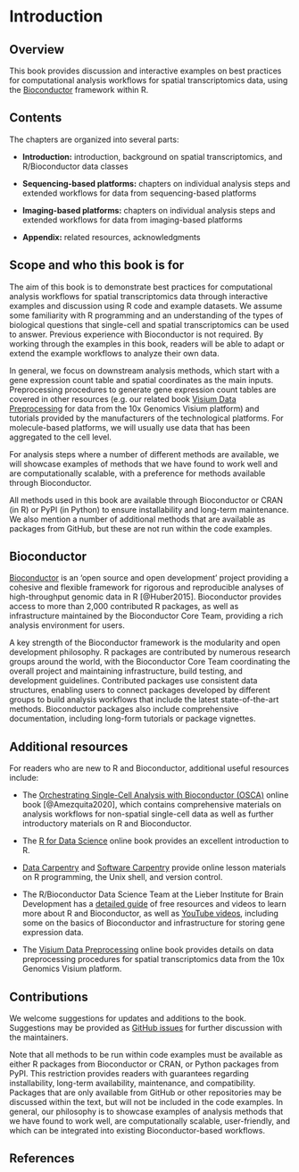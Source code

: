 # Introduction {#sec-bkg-introduction}

## Overview

This book provides discussion and interactive examples on best practices for computational analysis workflows for spatial transcriptomics data, using the [Bioconductor](http://bioconductor.org/) framework within R.


## Contents

The chapters are organized into several parts:

- **Introduction:** introduction, background on spatial transcriptomics, and R/Bioconductor data classes

- **Sequencing-based platforms:** chapters on individual analysis steps and extended workflows for data from sequencing-based platforms

- **Imaging-based platforms:** chapters on individual analysis steps and extended workflows for data from imaging-based platforms

- **Appendix:** related resources, acknowledgments


## Scope and who this book is for

The aim of this book is to demonstrate best practices for computational analysis workflows for spatial transcriptomics data through interactive examples and discussion using R code and example datasets. We assume some familiarity with R programming and an understanding of the types of biological questions that single-cell and spatial transcriptomics can be used to answer. Previous experience with Bioconductor is not required. By working through the examples in this book, readers will be able to adapt or extend the example workflows to analyze their own data.

In general, we focus on downstream analysis methods, which start with a gene expression count table and spatial coordinates as the main inputs. Preprocessing procedures to generate gene expression count tables are covered in other resources (e.g. our related book [Visium Data Preprocessing](https://lmweber.org/Visium-data-preprocessing/) for data from the 10x Genomics Visium platform) and tutorials provided by the manufacturers of the technological platforms. For molecule-based platforms, we will usually use data that has been aggregated to the cell level.

For analysis steps where a number of different methods are available, we will showcase examples of methods that we have found to work well and are computationally scalable, with a preference for methods available through Bioconductor.

All methods used in this book are available through Bioconductor or CRAN (in R) or PyPI (in Python) to ensure installability and long-term maintenance. We also mention a number of additional methods that are available as packages from GitHub, but these are not run within the code examples.


## Bioconductor

[Bioconductor](http://bioconductor.org/) is an 'open source and open development' project providing a cohesive and flexible framework for rigorous and reproducible analyses of high-throughput genomic data in R [@Huber2015]. Bioconductor provides access to more than 2,000 contributed R packages, as well as infrastructure maintained by the Bioconductor Core Team, providing a rich analysis environment for users.

A key strength of the Bioconductor framework is the modularity and open development philosophy. R packages are contributed by numerous research groups around the world, with the Bioconductor Core Team coordinating the overall project and maintaining infrastructure, build testing, and development guidelines. Contributed packages use consistent data structures, enabling users to connect packages developed by different groups to build analysis workflows that include the latest state-of-the-art methods. Bioconductor packages also include comprehensive documentation, including long-form tutorials or package vignettes.


## Additional resources

For readers who are new to R and Bioconductor, additional useful resources include:

- The [Orchestrating Single-Cell Analysis with Bioconductor (OSCA)](https://bioconductor.org/books/release/OSCA/) online book [@Amezquita2020], which contains comprehensive materials on analysis workflows for non-spatial single-cell data as well as further introductory materials on R and Bioconductor.

- The [R for Data Science](https://r4ds.had.co.nz/) online book provides an excellent introduction to R.

- [Data Carpentry](https://datacarpentry.org/) and [Software Carpentry](https://software-carpentry.org/) provide online lesson materials on R programming, the Unix shell, and version control.

- The R/Bioconductor Data Science Team at the Lieber Institute for Brain Development has a [detailed guide](https://lcolladotor.github.io/bioc_team_ds/rbioconductor-data-science-bootcamps.html) of free resources and videos to learn more about R and Bioconductor, as well as [YouTube videos](https://www.youtube.com/c/LeonardoColladoTorres/playlists), including some on the basics of Bioconductor and infrastructure for storing gene expression data.

- The [Visium Data Preprocessing](https://lmweber.org/Visium-data-preprocessing/) online book provides details on data preprocessing procedures for spatial transcriptomics data from the 10x Genomics Visium platform.


## Contributions

We welcome suggestions for updates and additions to the book. Suggestions may be provided as [GitHub issues](https://github.com/lmweber/BestPracticesST/issues) for further discussion with the maintainers.

Note that all methods to be run within code examples must be available as either R packages from Bioconductor or CRAN, or Python packages from PyPI. This restriction provides readers with guarantees regarding installability, long-term availability, maintenance, and compatibility. Packages that are only available from GitHub or other repositories may be discussed within the text, but will not be included in the code examples. In general, our philosophy is to showcase examples of analysis methods that we have found to work well, are computationally scalable, user-friendly, and which can be integrated into existing Bioconductor-based workflows.


## References {.unnumbered}
